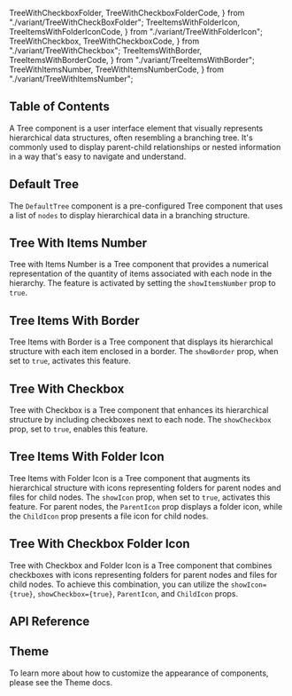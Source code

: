   TreeWithCheckboxFolder,
  TreeWithCheckboxFolderCode,
} from "./variant/TreeWithCheckBoxFolder";
  TreeItemsWithFolderIcon,
  TreeItemsWithFolderIconCode,
} from "./variant/TreeWithFolderIcon";
  TreeWithCheckbox,
  TreeWithCheckboxCode,
} from "./variant/TreeWithCheckbox";
  TreeItemsWithBorder,
  TreeItemsWithBorderCode,
} from "./variant/TreeItemsWithBorder";
  TreeWithItemsNumber,
  TreeWithItemsNumberCode,
} from "./variant/TreeWithItemsNumber";


## Table of Contents

A Tree component is a user interface element that visually represents hierarchical data structures, often resembling a branching tree. It's commonly used to display parent-child relationships or nested information in a way that's easy to navigate and understand.

## Default Tree

The `DefaultTree` component is a pre-configured Tree component that uses a list of `nodes` to display hierarchical data in a branching structure.

<CodePreview github="Tree" code={DefaultTreeCode}>
  <DefaultTree />
</CodePreview>

## Tree With Items Number

Tree with Items Number is a Tree component that provides a numerical representation of the quantity of items associated with each node in the hierarchy. The feature is activated by setting the `showItemsNumber` prop to `true`.

<CodePreview github="Tree" code={TreeWithItemsNumberCode}>
  <TreeWithItemsNumber />
</CodePreview>

## Tree Items With Border

Tree Items with Border is a Tree component that displays its hierarchical structure with each item enclosed in a border. The `showBorder` prop, when set to `true`, activates this feature.

<CodePreview github="Tree" code={TreeItemsWithBorderCode}>
  <TreeItemsWithBorder />
</CodePreview>

## Tree With Checkbox

Tree with Checkbox is a Tree component that enhances its hierarchical structure by including checkboxes next to each node. The `showCheckbox` prop, set to `true`, enables this feature.

<CodePreview github="Tree" code={TreeWithCheckboxCode}>
  <TreeWithCheckbox />
</CodePreview>

## Tree Items With Folder Icon

Tree Items with Folder Icon is a Tree component that augments its hierarchical structure with icons representing folders for parent nodes and files for child nodes. The `showIcon` prop, when set to `true`, activates this feature. For parent nodes, the `ParentIcon` prop displays a folder icon, while the `ChildIcon` prop presents a file icon for child nodes.

<CodePreview github="Tree" code={TreeItemsWithFolderIconCode}>
  <TreeItemsWithFolderIcon />
</CodePreview>

## Tree With Checkbox Folder Icon

Tree with Checkbox and Folder Icon is a Tree component that combines checkboxes with icons representing folders for parent nodes and files for child nodes. To achieve this combination, you can utilize the `showIcon={true}`, `showCheckbox={true}`, `ParentIcon`, and `ChildIcon` props.

<CodePreview github="Tree" code={TreeWithCheckboxFolderCode}>
  <TreeWithCheckboxFolder />
</CodePreview>

## API Reference

<ComponentApi data={treeApiData} />

## Theme

To learn more about how to customize the appearance of components, please see the Theme docs.

<CssThemePreview code={useTheme().theme.tree} />
